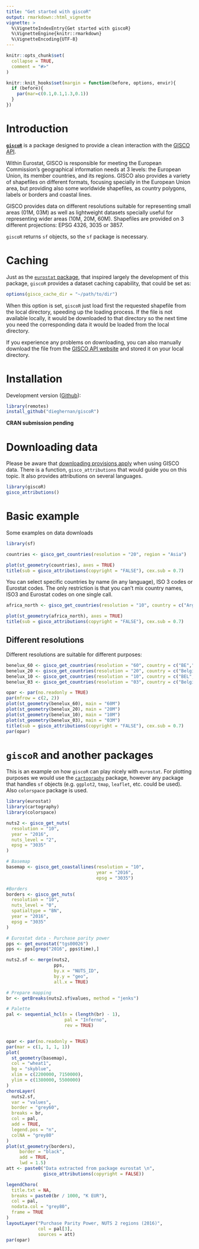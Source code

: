 ```yaml
---
title: "Get started with giscoR"
output: rmarkdown::html_vignette
vignette: >
  %\VignetteIndexEntry{Get started with giscoR}
  %\VignetteEngine{knitr::rmarkdown}
  %\VignetteEncoding{UTF-8}
---
```


```r
knitr::opts_chunk$set(
  collapse = TRUE,
  comment = "#>"
)

knitr::knit_hooks$set(margin = function(before, options, envir){
  if (before){
    par(mar=c(0.1,0.1,1.3,0.1))
  } 
})
```


# Introduction

[**`giscoR`**](https://dieghernan.github.io/giscoR/) is a package designed to provide a clean interaction with the [GISCO API](https://gisco-services.ec.europa.eu/distribution/v2/). 

Within Eurostat, GISCO is responsible for meeting the European Commission's geographical information needs at 3 levels: the European Union, its member countries, and its regions. GISCO also provides a variety of shapefiles on different formats, focusing specially in the European Union area, but providing also some worldwide shapefiles, as country polygons, labels or borders and coastal lines.

GISCO provides data on different resolutions suitable for representing small areas (01M, 03M) as well as lightweight datasets specially useful for representing wider areas (10M, 20M, 60M). Shapefiles are provided on 3 different projections: EPSG 4326, 3035 or 3857. 

`giscoR` returns `sf` objects, so the `sf` package is necessary.

# Caching

Just as the [`eurostat` package](http://ropengov.github.io/eurostat/), that inspired largely the development of this package, `giscoR` provides a dataset caching capability, that could be set as:

```r
options(gisco_cache_dir = "~/path/to/dir")
```

When this option is set, `giscoR` just load first the requested shapefile from the local directory, speeding up the loading process. If the file is not available locally, it would be downloaded to that directory so the next time you need the corresponding data it would be loaded from the local directory. 

If you experience any problems on downloading, you can also manually download the file from the [GISCO API website](https://gisco-services.ec.europa.eu/distribution/v2/) and stored it on your local directory.


# Installation

Development version ([Github](https://github.com/dieghernan/giscoR/)):

```r
library(remotes)
install_github("dieghernan/giscoR")
```

**CRAN submission pending**


# Downloading data

Please be aware that [downloading provisions apply](https://ec.europa.eu/eurostat/web/gisco/geodata) when using GISCO data. There is a function, `gisco_attributions` that would guide you on this topic. It also provides attributions on several languages.

```r
library(giscoR)
gisco_attributions()

```

# Basic example

Some examples on data downloads

```r

library(sf)

countries <- gisco_get_countries(resolution = "20", region = "Asia")

plot(st_geometry(countries), axes = TRUE)
title(sub = gisco_attributions(copyright = "FALSE"), cex.sub = 0.7)
```


You can select specific countries by name (in any language), ISO 3 codes or Eurostat codes. The only restriction is that you can't mix country names, ISO3 and Eurostat codes on one single call.


```r

africa_north <- gisco_get_countries(resolution = "10", country = c("Argelia","Morocco", "Egipto","Tunisia","Libia"))

plot(st_geometry(africa_north), axes = TRUE)
title(sub = gisco_attributions(copyright = "FALSE"), cex.sub = 0.7)
```


## Different resolutions

Different resolutions are suitable for different purposes:

```r

benelux_60 <- gisco_get_countries(resolution = "60", country = c("BE","NL","LU"))
benelux_20 <- gisco_get_countries(resolution = "20", country = c("Belgique","Pays-Bas","Luxembourg"))
benelux_10 <- gisco_get_countries(resolution = "10", country = c("BEL","NLD","LUX"))
benelux_03 <- gisco_get_countries(resolution = "03", country = c("Belgium","Holanda","Luxembourg"))

opar <- par(no.readonly = TRUE)
par(mfrow = c(2, 2))
plot(st_geometry(benelux_60), main = "60M")
plot(st_geometry(benelux_20), main = "20M")
plot(st_geometry(benelux_10), main = "10M")
plot(st_geometry(benelux_03), main = "03M")
title(sub = gisco_attributions(copyright = "FALSE"), cex.sub = 0.7)
par(opar)

```

# `giscoR` and another packages

This is an example on how `giscoR` can play nicely with `eurostat`. For plotting purposes we would use the [`cartography`](https://riatelab.github.io/cartography/docs/index.html) package, however any package that handles `sf` objects (e.g. `ggplot2`, `tmap`, `leaflet`, etc. could be used). Also `colorspace` package is used.

```r
library(eurostat)
library(cartography)
library(colorspace)

nuts2 <- gisco_get_nuts(
  resolution = "10",
  year = "2016",
  nuts_level = "2",
  epsg = "3035"
)

# Basemap
basemap <- gisco_get_coastallines(resolution = "10",
                                  year = "2016",
                                  epsg = "3035")

#Borders
borders <- gisco_get_nuts(
  resolution = "10",
  nuts_level = "0",
  spatialtype = "BN",
  year = "2016",
  epsg = "3035"
)

# Eurostat data - Purchase parity power
pps <- get_eurostat("tgs00026")
pps <- pps[grep("2016", pps$time),]

nuts2.sf <- merge(nuts2,
                  pps,
                  by.x = "NUTS_ID",
                  by.y = "geo",
                  all.x = TRUE)

# Prepare mapping
br <- getBreaks(nuts2.sf$values, method = "jenks")

# Palette
pal <- sequential_hcl(n = (length(br) - 1),
                      pal = "Inferno",
                      rev = TRUE)


opar <- par(no.readonly = TRUE)
par(mar = c(1, 1, 1, 1))
plot(
  st_geometry(basemap),
  col = "wheat1",
  bg = "skyblue",
  xlim = c(2200000, 7150000),
  ylim = c(1380000, 5500000)
)
choroLayer(
  nuts2.sf,
  var = "values",
  border = "grey60",
  breaks = br,
  col = pal,
  add = TRUE,
  legend.pos = "n",
  colNA = "grey80"
)
plot(st_geometry(borders),
     border = "black",
     add = TRUE,
     lwd = 1.5)
att <- paste0("Data extracted from package eurostat \n",
              gisco_attributions(copyright = FALSE))

legendChoro(
  title.txt = NA,
  breaks = paste0(br / 1000, "K EUR"),
  col = pal,
  nodata.col = "grey80",
  frame = TRUE
)
layoutLayer("Purchase Parity Power, NUTS 2 regions (2016)",
            col = pal[3],
            sources = att)
par(opar)

```
